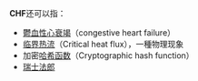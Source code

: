 '''CHF'''还可以指：

*[[心衰竭|鬱血性心衰竭]]（congestive heart failure）
*[[临界热流|临界热流]]（Critical heat flux），一種物理现象
*加密[[哈希函数|哈希函数]]（Cryptographic hash function）
*[[瑞士法郎|瑞士法郎]]

{{disambig|cat=三字拉丁字母縮寫消歧義}}